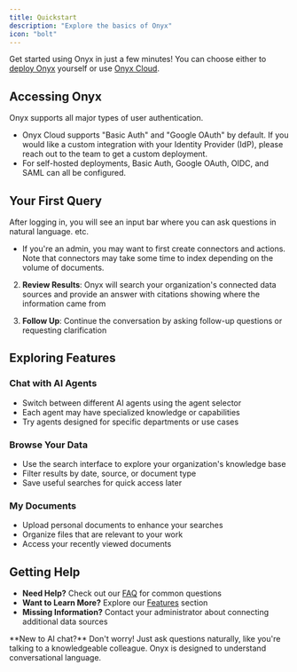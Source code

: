 ```yaml
---
title: Quickstart
description: "Explore the basics of Onyx"
icon: "bolt"
---
```


Get started using Onyx in just a few minutes! You can choose either to [deploy Onyx](https://docs.onyx.app/deployment/getting_started/quickstart) yourself or use [Onyx Cloud](https://cloud.onyx.app).

## Accessing Onyx

Onyx supports all major types of user authentication.
   - Onyx Cloud supports "Basic Auth" and "Google OAuth" by default. If you would like a custom integration with your Identity Provider (IdP), please reach out to the team to get a custom deployment.
   - For self-hosted deployments, Basic Auth, Google OAuth, OIDC, and SAML can all be configured.

## Your First Query

After logging in, you will see an input bar where you can ask questions in natural language.
etc.
* If you're an admin, you may want to first create connectors and actions. Note that connectors may take some time to index depending on the volume of documents.

2. **Review Results**: Onyx will search your organization's connected data sources and provide an answer with citations showing where the information came from

3. **Follow Up**: Continue the conversation by asking follow-up questions or requesting clarification

## Exploring Features

### **Chat with AI Agents**
- Switch between different AI agents using the agent selector
- Each agent may have specialized knowledge or capabilities
- Try agents designed for specific departments or use cases

### **Browse Your Data**
- Use the search interface to explore your organization's knowledge base
- Filter results by date, source, or document type
- Save useful searches for quick access later

### **My Documents**
- Upload personal documents to enhance your searches
- Organize files that are relevant to your work
- Access your recently viewed documents

## Getting Help

- **Need Help?** Check out our [FAQ](/general/basics/faq) for common questions
- **Want to Learn More?** Explore our [Features](/general/basics/chat) section
- **Missing Information?** Contact your administrator about connecting additional data sources

<Info>
**New to AI chat?** Don't worry! Just ask questions naturally, like you're talking to a knowledgeable colleague. Onyx is designed to understand conversational language.
</Info>
